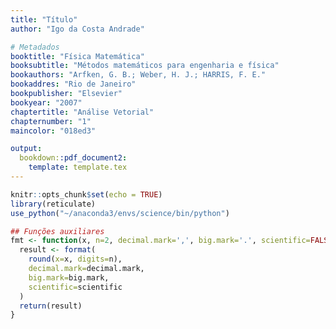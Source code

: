 ```yaml
---
title: "Título"
author: "Igo da Costa Andrade"

# Metadados
booktitle: "Física Matemática"
booksubtitle: "Métodos matemáticos para engenharia e física"
bookauthors: "Arfken, G. B.; Weber, H. J.; HARRIS, F. E."
bookaddres: "Rio de Janeiro"
bookpublisher: "Elsevier"
bookyear: "2007"
chaptertitle: "Análise Vetorial"
chapternumber: "1"
maincolor: "018ed3"

output: 
  bookdown::pdf_document2:
    template: template.tex
---
```


```r
knitr::opts_chunk$set(echo = TRUE)
library(reticulate)
use_python("~/anaconda3/envs/science/bin/python")

## Funções auxiliares
fmt <- function(x, n=2, decimal.mark=',', big.mark='.', scientific=FALSE) {
  result <- format(
    round(x=x, digits=n), 
    decimal.mark=decimal.mark, 
    big.mark=big.mark,
    scientific=scientific
  )
  return(result)
}
```

\section{Definições, Abordagem Elementar}

\begin{enumerate}
  \item Mostre como encontrar $\vet{A}$ e $\vet{B}$, dados $\vet{A} + \vet{B}$ e $\vet{A} - \vet{B}$.\\
  \iniSol
  
  \fimSol
  
```r
A <- 1.732 
```

  \item O vetor $\vet{A}$, cuja grandeza é `r fmt(A, n=3)` unidade e faz ângulos iguais com os eixos coordenados. Ache $A_x$, $A_y$ e $A_z$.\\
  \iniSol
  
  \fimSol
\end{enumerate}